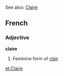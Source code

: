 See also: [[Claire]]

==French==
===Adjective===
'''claire'''

#Feminine form of [[clair]].

[[et:Claire]]